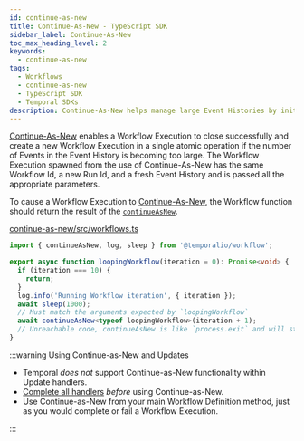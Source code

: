 ```yaml
---
id: continue-as-new
title: Continue-As-New - TypeScript SDK
sidebar_label: Continue-As-New
toc_max_heading_level: 2
keywords:
  - continue-as-new
tags:
  - Workflows
  - continue-as-new
  - TypeScript SDK
  - Temporal SDKs
description: Continue-As-New helps manage large Event Histories by initiating a new Workflow Execution with the same Workflow Id and fresh parameters, ensuring efficient Workflow management.
---
```


[Continue-As-New](/workflow-execution/continue-as-new) enables a Workflow Execution to close successfully and create a new Workflow Execution in a single atomic operation if the number of Events in the Event History is becoming too large.
The Workflow Execution spawned from the use of Continue-As-New has the same Workflow Id, a new Run Id, and a fresh Event History and is passed all the appropriate parameters.

To cause a Workflow Execution to [Continue-As-New](/workflow-execution/continue-as-new), the Workflow function should return the result of the [`continueAsNew`](https://typescript.temporal.io/api/namespaces/workflow#continueasnew).

<!--SNIPSTART typescript-continue-as-new-workflow -->

[continue-as-new/src/workflows.ts](https://github.com/temporalio/samples-typescript/blob/main/continue-as-new/src/workflows.ts)

```ts
import { continueAsNew, log, sleep } from '@temporalio/workflow';

export async function loopingWorkflow(iteration = 0): Promise<void> {
  if (iteration === 10) {
    return;
  }
  log.info('Running Workflow iteration', { iteration });
  await sleep(1000);
  // Must match the arguments expected by `loopingWorkflow`
  await continueAsNew<typeof loopingWorkflow>(iteration + 1);
  // Unreachable code, continueAsNew is like `process.exit` and will stop execution once called.
}
```

<!--SNIPEND-->

:::warning Using Continue-as-New and Updates

- Temporal _does not_ support Continue-as-New functionality within Update handlers.
- [Complete all handlers](/develop/typescript/message-passing#wait-for-message-handlers) _before_ using Continue-as-New.
- Use Continue-as-New from your main Workflow Definition method, just as you would complete or fail a Workflow Execution.

:::
